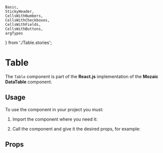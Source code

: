    Basic,
    StickyHeader,
    CellsWithNumbers,
    CellsWithCheckboxes,
    CellsWithFields,
    CellsWithButtons,
    argTypes
} from './Table.stories';

<Meta title="Components/Table" component={Table} argTypes={argTypes} />

# Table

The `Table` component is part of the **React.js** implementation of the **Mozaic DataTable** component.

## Usage

To use the component in your project you must:

1. Import the component where you need it:

<Source language="javascript" code="import { Table } from '@mozaic-ds/react';" />

2. Call the component and give it the desired props, for example:

<Canvas withSource="open">
    <Story story={Basic} />
</Canvas>

<Canvas withSource="open">
    <Story story={StickyHeader} />
</Canvas>

<Canvas withSource="open">
    <Story story={CellsWithCheckboxes} />
</Canvas>

<Canvas withSource="open">
    <Story story={CellsWithNumbers} />
</Canvas>

<Canvas withSource="open">
    <Story story={CellsWithFields} />
</Canvas>

<Canvas withSource="open">
    <Story story={CellsWithButtons} />
</Canvas>

## Props

<ArgsTable of={Table} />
